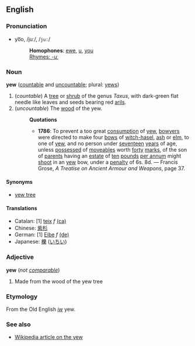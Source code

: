 ==English==
===Pronunciation===
* yo͞o, /juː/, /<tt>ju:</tt>/
*:'''Homophones''': [[ewe]], [[u]], [[you]]
*:[[Rhymes:English:-uː|Rhymes: -uː]]

=== Noun ===
'''yew''' ([[countable]] and [[uncountable]]; plural: [[yews]])

# (''countable'') A [[tree]] or [[shrub]] of the genus ''Taxus'', with dark-green flat needle like leaves and seeds bearing red [[arils]].
# (''uncountable'') The [[wood]] of the yew.
#:'''Quotations'''
#:*'''1786''': To prevent a too great [[consumption]] of [[yew]], [[bowyer]]s were directed to make four [[bow]]s of [[witch-hasel]], [[ash]] or [[elm]], to one of [[yew]], and no person under [[seventeen]] [[year]]s of age, unless [[possess]]ed of [[moveable]]s worth [[forty]] [[mark]]s, of the son of [[parent]]s having an [[estate]] of [[ten]] [[pound]]s [[per annum]] might [[shoot]] in an [[yew]] bow, under a [[penalty]] of 6s. 8d. &mdash; Francis Grose, ''A Treatise on Ancient Armour and Weapons'', page 37.

==== Synonyms ====
*[[yew tree]]

====Translations====
*Catalan: [1] [[teix]] ''f'' [[:ca:teix|(ca)]] 
*Chinese: [[紫杉]]
*German: [1] [[Eibe]] ''f'' [[:de:Eibe|(de)]]
*Japanese: [[櫟]] ([[いちい]])

===Adjective===
'''yew''' (''not [[comparable]]'')

# Made from the wood of the yew tree


===Etymology===
From the Old English ''[[iw]]'' yew.



===See also===
*[[w:en:Yew|Wikipedia article on the yew]]